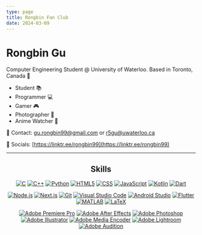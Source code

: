 ```yaml
---
type: page
title: Rongbin Fan Club
date: 2024-03-09
---
```


# Rongbin Gu

Computer Engineering Student @ University of Waterloo. Based in Toronto, Canada 🍁
- Student 📚
- Programmer 💻
- Gamer 🎮
- Photographer 📸
- Anime Watcher 🍿

📨 Contact: [gu.rongbin99@gmail.com](gu.rongbin99@gmail.com) or [r5gu@uwaterloo.ca](r5gu@uwaterloo.ca)

🔗 Socials: [https://linktr.ee/rongbin99](https://linktr.ee/rongbin99) 

---


<div>
  <h2 align="center">Skills</h2>
  <p align="center">
    <a href="https://en.cppreference.com/w/c/language" target="_blank" rel="noopener noreferrer"><Image src="/images/C_Programming_Language.svg" alt="C" height={50} width={50} priority className="next-image" style={{marginLeft: "10px"}}/></a>
    <a href="https://www.cplusplus.com/" target="_blank" rel="noopener noreferrer"><Image src="/images/ISO_C++_Logo.svg.png" alt="C++" height={50} width={50} priority className="next-image" style={{marginLeft: "10px"}}/></a> 
    <a href="https://www.python.org/" target="_blank" rel="noopener noreferrer"><Image src="/images/Python-logo-notext.svg.png" alt="Python" height={50} width={50} priority className="next-image" style={{marginLeft: "10px"}}/></a>  
    <a href="https://en.wikipedia.org/wiki/HTML5" target="_blank" rel="noopener noreferrer"><Image src="/images/HTML5_logo_and_wordmark.svg.png" alt="HTML5" height={50} width={50} priority className="next-image" style={{marginLeft: "10px"}}/></a>
    <a href="https://en.wikipedia.org/wiki/CSS" target="_blank" rel="noopener noreferrer"><Image src="/images/CSS.3.svg" alt="CSS" height={50} width={50} priority className="next-image" style={{marginLeft: "10px"}}/></a>
    <a href="https://www.javascript.com/" target="_blank" rel="noopener noreferrer"><Image src="/images/JavaScript-logo.png" alt="JavaScript" height={50} width={50} priority className="next-image" style={{marginLeft: "10px"}}/></a>
    <a href="https://kotlinlang.org/" target="_blank" rel="noopener noreferrer"><Image src="/images/kotlin-logo.png" alt="Kotlin" height={50} width={50} priority className="next-image" style={{marginLeft: "10px"}}/></a>
    <a href="https://dart.dev/" target="_blank" rel="noopener noreferrer"><Image src="/images/Dart-logo.png" alt="Dart" height={50} width={50} priority className="next-image" style={{marginLeft: "10px"}}/></a>
  </p>

  <p align="center">
    <a href="https://nodejs.org/en" target="_blank" rel="noopener noreferrer"><Image src="/images/Node.js_logo.svg" alt="Node.js" height={50} width={50} priority className="next-image" style={{marginLeft: "10px"}}/></a>
    <a href="https://nextjs.org/" target="_blank" rel="noopener noreferrer"><Image src="/images/next-js.svg" alt="Next.js" height={50} width={50} priority className="next-image" style={{marginLeft: "10px"}}/></a>
    <a href="https://git-scm.com/" target="_blank" rel="noopener noreferrer"><Image src="/images/Git-Icon-1788C.png" alt="Git" height={50} width={50} priority className="next-image" style={{marginLeft: "10px"}}/></a>
    <a href="https://code.visualstudio.com/" target="_blank" rel="noopener noreferrer"><Image src="/images/Visual_Studio_Code_1.35_icon.svg.webp" alt="Visual Studio Code" height={50} width={50} priority className="next-image" style={{marginLeft: "10px"}}/></a>
    <a href="https://developer.android.com/studio" target="_blank" rel="noopener noreferrer"><Image src="/images/icons8-android-studio.svg" alt="Android Studio" height={50} width={50} priority className="next-image" style={{marginLeft: "10px"}}/></a>
    <a href="https://docs.flutter.dev/" target="_blank" rel="noopener noreferrer"><Image src="/images/64d67700f8293a9dc827.svg" alt="Flutter" height={50} width={50} priority className="next-image" style={{marginLeft: "10px"}}/></a>
    <a href="https://www.mathworks.com/products/matlab.html" target="_blank" rel="noopener noreferrer"><Image src="/images/Matlab_Logo.png" alt="MATLAB" height={50} width={50} priority className="next-image" style={{marginLeft: "10px"}}/></a>
    <a href="https://www.latex-project.org/" target="_blank" rel="noopener noreferrer"><Image src="/images/latex.svg" alt="LaTeX" height={50} width={50} priority className="next-image" style={{marginLeft: "10px"}}/></a>
  </p>

  <p align="center">
    <a href="https://www.adobe.com/ca/products/premiere.html" target="_blank" rel="noopener noreferrer"><Image src="/images/adobe_premiere_pro_macos_bigsur_icon_189485.png" alt="Adobe Premiere Pro" height={50} width={50} priority className="next-image" style={{marginLeft: "10px"}}/></a>
    <a href="https://www.adobe.com/ca/products/aftereffects.html" target="_blank" rel="noopener noreferrer"><Image src="/images/adobe_after_effects_macos_bigsur_icon_190464.png" alt="Adobe After Effects" height={50} width={50} priority className="next-image" style={{marginLeft: "10px"}}/></a>
    <a href="https://www.adobe.com/ca/products/photoshop.html" target="_blank" rel="noopener noreferrer"><Image src="/images/adobe_photoshop_macos_bigsur_icon_190436.png" alt="Adobe Photoshop" height={50} width={50} priority className="next-image" style={{marginLeft: "10px"}}/></a>
    <a href="https://www.adobe.com/ca/products/illustrator.html" target="_blank" rel="noopener noreferrer"><Image src="/images/adobe_illustrator_macos_bigsur_icon_190447.png" alt="Adobe Illustrator" height={50} width={50} priority className="next-image" style={{marginLeft: "10px"}}/></a>
    <a href="https://www.adobe.com/ca/products/media-encoder.html" target="_blank" rel="noopener noreferrer"><Image src="/images/adobe_media_encoder_macos_bigsur_icon_190437.png" alt="Adobe Media Encoder" height={50} width={50} priority className="next-image" style={{marginLeft: "10px"}}/></a>
    <a href="https://www.adobe.com/ca/products/photoshop-lightroom.html" target="_blank" rel="noopener noreferrer"><Image src="/images/adobe_lightroom_macos_bigsur_icon_190441.png" alt="Adobe Lightroom" height={50} width={50} priority className="next-image" style={{marginLeft: "10px"}}/></a>
    <a href="https://www.adobe.com/ca/products/audition.html" target="_blank" rel="noopener noreferrer"><Image src="/images/adobe_audition_macos_bigsur_icon_190460.png" alt="Adobe Audition" height={50} width={50} priority className="next-image" style={{marginLeft: "10px"}}/></a>
  </p>
</div>
